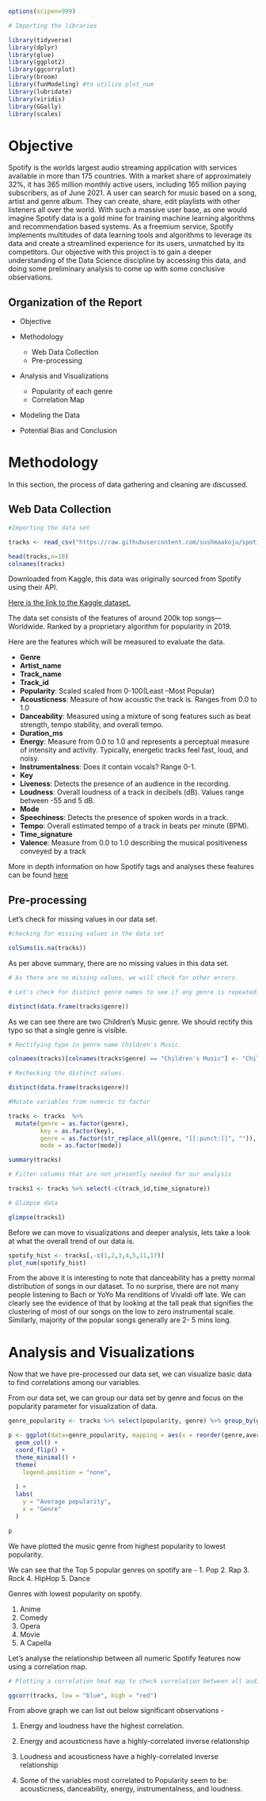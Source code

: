 ```r
options(scipen=999)

# Importing the libraries

library(tidyverse)
library(dplyr)
library(glue)
library(ggplot2)
library(ggcorrplot)
library(broom)
library(funModeling) #to utilize plot_num 
library(lubridate)
library(viridis)
library(GGally)
library(scales)
```
# Objective 

Spotify is the worlds largest audio streaming application with services available in more than 175 countries. With a market share of approximately 32%, it has  365 million monthly active users, including 165 million paying subscribers, as of June 2021. A user can search for music based on a song, artist and genre album. They can create, share, edit playlists with other listeners all over the world. With such a massive user base, as one would imagine Spotify data is a gold mine for training machine learning algorithms and recommendation based systems. As a freemium service, Spotify implements multitudes of data learning tools and algorithms to leverage its data and create a streamlined experience for its users, unmatched by its competitors. Our objective with this project is to gain a deeper understanding of the Data Science discipline by accessing this data, and doing some preliminary analysis to come up with some conclusive observations.


## Organization of the Report
* Objective
* Methodology
  + Web Data Collection
  + Pre-processing
* Analysis and Visualizations
  + Popularity of each genre
  + Correlation Map
* Modeling the Data
  
* Potential Bias and Conclusion

# Methodology 

In this section, the process of data gathering and cleaning are discussed.

## Web Data Collection
```r
#Importing the data set

tracks <- read_csv("https://raw.githubusercontent.com/sushmaakoju/spotify-tracks-data-analysis/main/SpotifyFeatures.csv")

head(tracks,n=10)
colnames(tracks)

```

Downloaded from Kaggle, this data was originally sourced from Spotify using their API. 

[Here is the link to the Kaggle dataset.](https://www.kaggle.com/tomigelo/spotify-audio-features)

The data set consists of the features of around 200k  top songs—Worldwide. Ranked by a proprietary algorithm for popularity in 2019.

Here are the features which will be measured to evaluate the data.

* **Genre**
* **Artist_name**
* **Track_name**
* **Track_id**
* **Popularity**: Scaled scaled from 0-100(Least –Most Popular)
* **Acousticness**: Measure of how acoustic the track is. Ranges from 0.0 to 1.0
* **Danceability**: Measured using a mixture of song features such as beat strength, tempo stability, and   overall tempo. 
* **Duration_ms**
* **Energy**: Measure from 0.0 to 1.0 and represents a perceptual measure of intensity and activity. Typically, energetic tracks feel fast, loud, and noisy.
* **Instrumentalness**: Does it contain vocals? Range 0-1.
* **Key**
* **Liveness**: Detects the presence of an audience in the recording. 
* **Loudness**: Overall loudness of a track in decibels (dB). Values range between -55 and 5 dB.
* **Mode**
* **Speechiness**: Detects the presence of spoken words in a track.
* **Tempo**: Overall estimated tempo of a track in beats per minute (BPM).
* **Time_signature**
* **Valence**: Measure from 0.0 to 1.0 describing the musical positiveness conveyed by a track


More in depth information on how Spotify tags and analyses these features can be found [here]("https://community.spotify.com/t5/Spotify-for-Developers/") 


## Pre-processing
Let's check for missing values in our data set.

```r
#checking for missing values in the data set

colSums(is.na(tracks))
```

As per above summary, there are no missing values in this data set.

```r
# As there are no missing values, we will check for other errors.

# Let's check for distinct genre names to see if any genre is repeated.

distinct(data.frame(tracks$genre)) 
```

As we can see there are two Children's Music genre. We should rectify this typo so that a single genre is visible.

```r

# Rectifying typo in genre name Children's Music.

colnames(tracks)[colnames(tracks$genre) == "Children's Music"] <- "Children’s Music"

# Rechecking the distinct values.

distinct(data.frame(tracks$genre))
```

```r
#Mutate variables from numeric to factor

tracks <- tracks  %>% 
  mutate(genre = as.factor(genre),
         key = as.factor(key),
         genre = as.factor(str_replace_all(genre, "[[:punct:]]", "")),
         mode = as.factor(mode))

summary(tracks)
```

```r

# Filter columns that are not presently needed for our analysis

tracks1 <- tracks %>% select(-c(track_id,time_signature))

# Glimpse data

glimpse(tracks1)

```

Before we can move to visualizations and deeper analysis, lets take a look at what the overall trend of our data is.

```r
spotify_hist <- tracks[,-c(1,2,3,4,5,11,17)]
plot_num(spotify_hist)

```

From the above it is interesting to note that danceability has a pretty normal distribution of songs in our dataset. To no surprise, there are not many people listening to Bach or YoYo Ma renditions of Vivaldi off late. We can clearly see the evidence of that by looking at the  tall peak that signifies the clustering of most of our songs on the low to zero instrumental scale. Similarly, majority of the popular songs generally are 2- 5 mins long.  


# Analysis and Visualizations

Now that we have pre-processed our data set, we can visualize basic data to find correlations among our variables.

From our data set, we can group our data set by genre and focus on the popularity parameter for visualization of data.

```r
genre_popularity <- tracks %>% select(popularity, genre) %>% group_by(genre) %>% summarise("average_popularity" = round(mean(popularity)))

p <- ggplot(data=genre_popularity, mapping = aes(x = reorder(genre,average_popularity), y = average_popularity, fill = genre)) +
  geom_col() +
  coord_flip() +
  theme_minimal() +
  theme(
    legend.position = "none",
    
  ) +
  labs(
    y = "Average popularity",
    x = "Genre"
  )

p
```
We have plotted the music genre from highest popularity to lowest popularity.

We can see that the Top 5 popular genres on spotify are -
1. Pop 
2. Rap
3. Rock
4. HipHop
5. Dance

Genres with lowest popularity on spotify.

1. Anime 
2. Comedy 
3. Opera 
4. Movie 
5. A Capella

Let's analyse the relationship between all numeric Spotify features now using a correlation map.

```r
# Plotting a correlation heat map to check correlation between all audio features.

ggcorr(tracks, low = "blue", high = "red")
```

From above graph we can list out below significant observations -

1) Energy and loudness have the highest correlation.

2) Energy and acousticness have a highly-correlated inverse relationship

3) Loudness and acousticness have a highly-correlated inverse relationship

4) Some of the variables most correlated to Popularity seem to be: acousticness, danceability, energy, instrumentalness, and loudness.